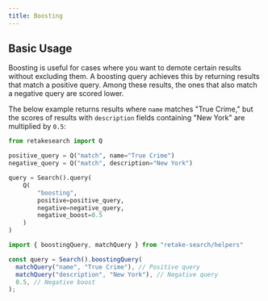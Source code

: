 ```yaml
---
title: Boosting
---
```


## Basic Usage

Boosting is useful for cases where you want to demote certain results without excluding them. A boosting query
achieves this by returning results that match a positive query. Among these results, the ones that also match a
negative query are scored lower.

The below example returns results where `name` matches "True Crime," but the scores of results with `description` fields containing
"New York" are multiplied by `0.5`:

<CodeGroup>

```python Python
from retakesearch import Q

positive_query = Q("match", name="True Crime")
negative_query = Q("match", description="New York")

query = Search().query(
    Q(
        "boosting",
        positive=positive_query,
        negative=negative_query,
        negative_boost=0.5
    )
)
```

```typescript Typescript
import { boostingQuery, matchQuery } from "retake-search/helpers"

const query = Search().boostingQuery(
  matchQuery("name", "True Crime"), // Positive query
  matchQuery("description", "New York"), // Negative query
  0.5, // Negative boost
);
```

</CodeGroup>
